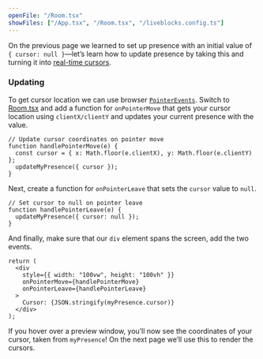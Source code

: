 ```yaml
---
openFile: "/Room.tsx"
showFiles: ["/App.tsx", "/Room.tsx", "/liveblocks.config.ts"]
---
```


On the previous page we learned to set up presence with an initial value of
`{ cursor: null }`—let’s learn how to update presence by taking this and turning
it into [real-time cursors](/examples/live-cursors).

### Updating

To get cursor location we can use browser
[`PointerEvents`](https://developer.mozilla.org/en-US/docs/Web/API/Pointer_events).
Switch to [Room.tsx][] and add a function for `onPointerMove` that gets your
cursor location using `clientX/clientY` and updates your current presence with
the value.

```tsx modifyTutorialFile="/Room.tsx"
// Update cursor coordinates on pointer move
function handlePointerMove(e) {
  const cursor = { x: Math.floor(e.clientX), y: Math.floor(e.clientY) };
  updateMyPresence({ cursor });
}
```

Next, create a function for `onPointerLeave` that sets the `cursor` value to
`null`.

```tsx modifyTutorialFile="/Room.tsx"
// Set cursor to null on pointer leave
function handlePointerLeave(e) {
  updateMyPresence({ cursor: null });
}
```

And finally, make sure that our `div` element spans the screen, add the two
events.

```tsx highlight="3-5" modifyTutorialFile="/Room.tsx"
return (
  <div
    style={{ width: "100vw", height: "100vh" }}
    onPointerMove={handlePointerMove}
    onPointerLeave={handlePointerLeave}
  >
    Cursor: {JSON.stringify(myPresence.cursor)}
  </div>
);
```

If you hover over a preview window, you’ll now see the coordinates of your
cursor, taken from `myPresence`! On the next page we’ll use this to render the
cursors.

[`RoomProvider`]: /docs/api-reference/liveblocks-react#RoomProvider
[`useMyPresence`]: /docs/api-reference/liveblocks-react#useMyPresence
[`updateMyPresence`]: /docs/api-reference/liveblocks-react#useMyPresence
[liveblocks.config.ts]: #/liveblocks.config.ts
[App.tsx]: #/App.tsx
[Room.tsx]: #/Room.tsx
